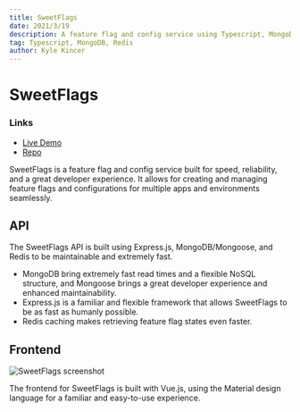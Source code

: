 ```yaml
---
title: SweetFlags
date: 2021/3/19
description: A feature flag and config service using Typescript, MongoDB, and Redis, and Vue.js.
tag: Typescript, MongoDB, Redis
author: Kyle Kincer
---
```


# SweetFlags

### Links

- [Live Demo](https://sweetflags.kylekincer.com)
- [Repo](https://github.com/KyleKincer/sweetflags)


SweetFlags is a feature flag and config service built for speed, reliability, and a great developer experience. It allows for creating and managing feature flags and configurations for multiple apps and environments seamlessly. 

## API

The SweetFlags API is built using Express.js, MongoDB/Mongoose, and Redis to be maintainable and extremely fast. 

- MongoDB bring extremely fast read times and a flexible NoSQL structure, and Mongoose brings a great developer experience and enhanced maintainability. 
- Express.js is a familiar and flexible framework that allows SweetFlags to be as fast as humanly possible. 
- Redis caching makes retrieving feature flag states even faster. 

## Frontend

<Image
  src="/images/SweetFlags-screenshot.png"
  alt="SweetFlags screenshot"
  width={1125}
  height={750}
  priority
  className="next-image"
/>

The frontend for SweetFlags is built with Vue.js, using the Material design language for a familiar and easy-to-use experience. 